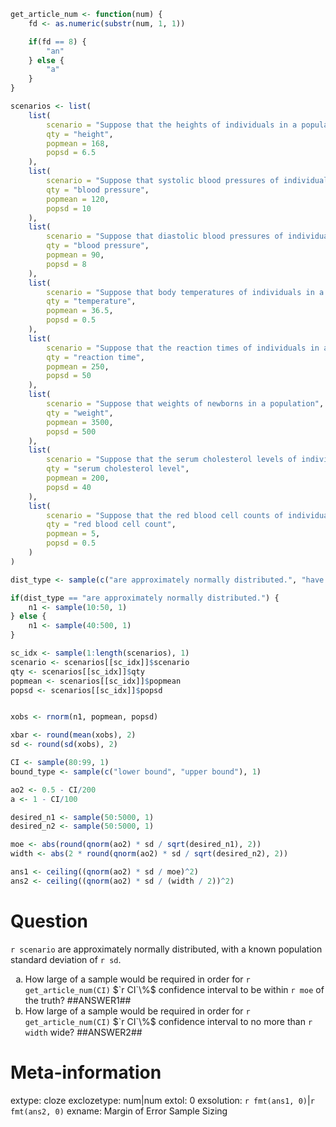 ```r
get_article_num <- function(num) {
    fd <- as.numeric(substr(num, 1, 1))

    if(fd == 8) {
        "an"
    } else {
        "a"
    }
}

scenarios <- list(
    list(
        scenario = "Suppose that the heights of individuals in a population",
        qty = "height",
        popmean = 168,
        popsd = 6.5
    ),
    list(
        scenario = "Suppose that systolic blood pressures of individuals in a population",
        qty = "blood pressure",
        popmean = 120,
        popsd = 10
    ),
    list(
        scenario = "Suppose that diastolic blood pressures of individuals in a population",
        qty = "blood pressure",
        popmean = 90,
        popsd = 8
    ),
    list(
        scenario = "Suppose that body temperatures of individuals in a population",
        qty = "temperature",
        popmean = 36.5,
        popsd = 0.5
    ),
    list(
        scenario = "Suppose that the reaction times of individuals in a population",
        qty = "reaction time",
        popmean = 250,
        popsd = 50
    ),
    list(
        scenario = "Suppose that weights of newborns in a population",
        qty = "weight",
        popmean = 3500,
        popsd = 500
    ),
    list(
        scenario = "Suppose that the serum cholesterol levels of individuals in a population",
        qty = "serum cholesterol level",
        popmean = 200,
        popsd = 40
    ),
    list(
        scenario = "Suppose that the red blood cell counts of individuals in a population",
        qty = "red blood cell count",
        popmean = 5,
        popsd = 0.5
    )
)

dist_type <- sample(c("are approximately normally distributed.", "have an unknown population distribution."), 1)

if(dist_type == "are approximately normally distributed.") {
    n1 <- sample(10:50, 1)
} else {
    n1 <- sample(40:500, 1)
}

sc_idx <- sample(1:length(scenarios), 1)
scenario <- scenarios[[sc_idx]]$scenario
qty <- scenarios[[sc_idx]]$qty
popmean <- scenarios[[sc_idx]]$popmean
popsd <- scenarios[[sc_idx]]$popsd


xobs <- rnorm(n1, popmean, popsd)

xbar <- round(mean(xobs), 2)
sd <- round(sd(xobs), 2)

CI <- sample(80:99, 1)
bound_type <- sample(c("lower bound", "upper bound"), 1)

ao2 <- 0.5 - CI/200
a <- 1 - CI/100

desired_n1 <- sample(50:5000, 1)
desired_n2 <- sample(50:5000, 1)

moe <- abs(round(qnorm(ao2) * sd / sqrt(desired_n1), 2))
width <- abs(2 * round(qnorm(ao2) * sd / sqrt(desired_n2), 2))

ans1 <- ceiling((qnorm(ao2) * sd / moe)^2)
ans2 <- ceiling((qnorm(ao2) * sd / (width / 2))^2)

```

Question
========
`r scenario` are approximately normally distributed, with a known population standard deviation of `r sd`. 

a. How large of a sample would be required in order for `r get_article_num(CI)` $`r CI`\%$ confidence interval to be within `r moe` of the truth? ##ANSWER1##
b. How large of a sample would be required in order for `r get_article_num(CI)` $`r CI`\%$ confidence interval to no more than `r width` wide? ##ANSWER2##

Meta-information
================
extype: cloze
exclozetype: num|num
extol: 0
exsolution: `r fmt(ans1, 0)`|`r fmt(ans2, 0)`
exname: Margin of Error Sample Sizing